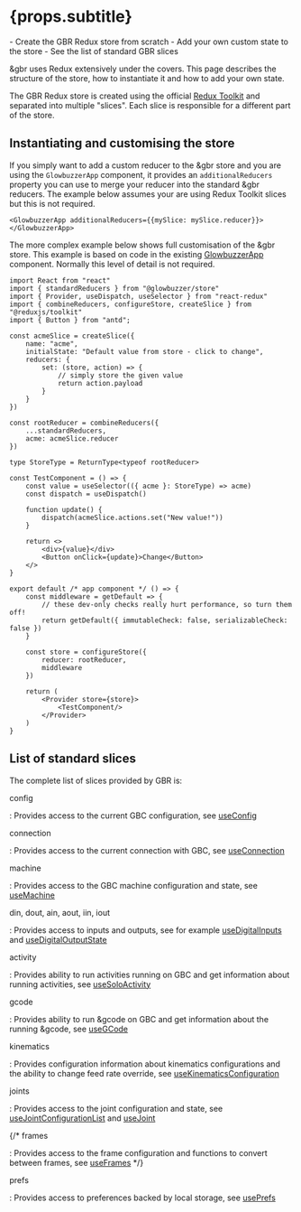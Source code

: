 
# {props.subtitle}

<Tldr>
    - Create the GBR Redux store from scratch
    - Add your own custom state to the store
    - See the list of standard GBR slices
</Tldr>

&gbr uses Redux extensively under the covers. This page describes the structure of the store, how to instantiate it and how to add your own state.

The GBR Redux store is created using the official [Redux Toolkit](https://redux-toolkit.js.org) and separated into multiple "slices". Each slice is responsible for a different part of the store.

## Instantiating and customising the store

If you simply want to add a custom reducer to the &gbr store and you are using the `GlowbuzzerApp` component, it provides an `additionalReducers` property you can use to merge
your reducer into the standard &gbr reducers. The example below assumes your are using Redux Toolkit slices but this is not required.

```tsx
<GlowbuzzerApp additionalReducers={{mySlice: mySlice.reducer}}></GlowbuzzerApp>
```

The more complex example below shows full customisation of the &gbr store. This example is based on code in the existing
[GlowbuzzerApp](https://github.com/glowbuzzer/gbr/blob/main/libs/controls/src/GlowbuzzerApp.tsx) component. Normally this level of
detail is not required.

```tsx demo
import React from "react"
import { standardReducers } from "@glowbuzzer/store"
import { Provider, useDispatch, useSelector } from "react-redux"
import { combineReducers, configureStore, createSlice } from "@reduxjs/toolkit"
import { Button } from "antd";

const acmeSlice = createSlice({
    name: "acme",
    initialState: "Default value from store - click to change",
    reducers: {
        set: (store, action) => {
            // simply store the given value
            return action.payload
        }
    }
})

const rootReducer = combineReducers({
    ...standardReducers,
    acme: acmeSlice.reducer
})

type StoreType = ReturnType<typeof rootReducer>

const TestComponent = () => {
    const value = useSelector(({ acme }: StoreType) => acme)
    const dispatch = useDispatch()

    function update() {
        dispatch(acmeSlice.actions.set("New value!"))
    }

    return <>
        <div>{value}</div>
        <Button onClick={update}>Change</Button>
    </>
}

export default /* app component */ () => {
    const middleware = getDefault => {
        // these dev-only checks really hurt performance, so turn them off!
        return getDefault({ immutableCheck: false, serializableCheck: false })
    }

    const store = configureStore({
        reducer: rootReducer,
        middleware
    })

    return (
        <Provider store={store}>
            <TestComponent/>
        </Provider>
    )
}
```

## List of standard slices

The complete list of slices provided by GBR is:

config

: Provides access to the current GBC configuration, see [useConfig](hooks/useConfig)

connection

: Provides access to the current connection with GBC, see [useConnection](hooks/useConnection)

machine

: Provides access to the GBC machine configuration and state, see [useMachine](hooks/useMachine)

din, dout, ain, aout, iin, iout

: Provides access to inputs and outputs, see for example [useDigitalInputs](hooks/useDigitalInputs) and [useDigitalOutputState](hooks/useDigitalOutputState)

activity

: Provides ability to run activities running on GBC and get information about running activities, see [useSoloActivity](hooks/useSoloActivity)

gcode

: Provides ability to run &gcode on GBC and get information about the running &gcode, see [useGCode](hooks/useGCode)

kinematics

: Provides configuration information about kinematics configurations and the ability to change feed rate override, see
[useKinematicsConfiguration](hooks/useKinematicsConfiguration)

joints

: Provides access to the joint configuration and state, see [useJointConfigurationList](hooks/useJointConfigurationList) and [useJoint](hooks/useJoint)

{/*
frames

: Provides access to the frame configuration and functions to convert between frames, see [useFrames](hooks/useFrames)
*/}

prefs

: Provides access to preferences backed by local storage, see [usePrefs](hooks/usePrefs)
